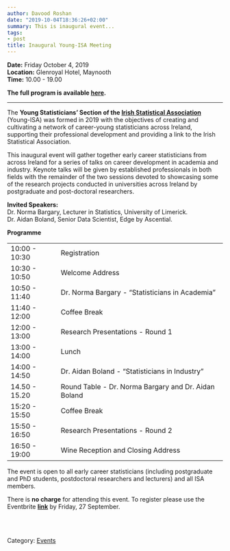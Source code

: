 ```yaml
---
author: Davood Roshan
date: "2019-10-04T18:36:26+02:00"
summary: This is inaugural event...
tags:
- post
title: Inaugural Young-ISA Meeting
---
```

**Date:** Friday October 4, 2019 <br>
**Location:** Glenroyal Hotel, Maynooth <br>
**Time:** 10.00 - 19.00 <br>

**The full program is available [here](inaug_meeting_program_full.pdf).**

---


The **Young Statisticians' Section of the <a href="https://istat.ie/" target="_blank">Irish Statistical Association**</a> (Young-ISA) was formed in 2019 with the objectives of creating and cultivating a network of career-young statisticians across Ireland, supporting their professional development and providing a link to the Irish Statistical Association.</p>

This inaugural event will gather together early career statisticians from across Ireland for a series of talks on career development in academia and industry. Keynote talks will be given by established professionals in both fields with the remainder of the two sessions devoted to showcasing some of the research projects conducted in universities across Ireland by postgraduate and post-doctoral researchers.

**Invited Speakers:**<br>
Dr. Norma Bargary, Lecturer in Statistics, University of Limerick. <br>
Dr. Aidan Boland, Senior Data Scientist, Edge by Ascential. <br>

<p><strong>Programme</strong><br>
<table class="tg">
  <tr>
    <td class="tg-s7xz">10:00 - 10:30</td>
    <td class="tg-oedl">Registration</td>
  </tr>
  <tr>
    <td class="tg-zv4m">10:30 - 10:50</td>
    <td class="tg-zv4m">Welcome Address</td>
  </tr>
  <tr>
    <td class="tg-zv4m">10:50 - 11:40</td>
    <td class="tg-zv4m">Dr. Norma Bargary - "Statisticians in Academia"</td>
  </tr>
  <tr>
    <td class="tg-zv4m">11:40 - 12:00</td>
    <td class="tg-zv4m">Coffee Break</td>
  </tr>
  <tr>
    <td class="tg-zv4m">12:00 - 13:00</td>
    <td class="tg-zv4m">Research Presentations - Round 1</td>
  </tr>
  <tr>
    <td class="tg-zv4m">13:00 - 14:00</td>
    <td class="tg-zv4m">Lunch</td>
  </tr>
  <tr>
    <td class="tg-zv4m">14:00 - 14:50</td>
    <td class="tg-zv4m">Dr. Aidan Boland - "Statisticians in Industry"</td>
  </tr>
  <tr>
    <td class="tg-zv4m">14.50 - 15.20</td>
    <td class="tg-zv4m">Round Table - Dr. Norma Bargary and Dr. Aidan Boland</td>
  </tr>
  <tr>
    <td class="tg-zv4m">15:20 - 15:50</td>
    <td class="tg-zv4m">Coffee Break</td>
  </tr>
  <tr>
    <td class="tg-zv4m">15:50 - 16:50</td>
    <td class="tg-zv4m">Research Presentations - Round 2</td>
  </tr>
  <tr>
    <td class="tg-zv4m">16:50 - 19:00</td>
    <td class="tg-zv4m">Wine Reception and Closing Address</td>
  </tr>
</table>

The event is open to all early career statisticians (including postgraduate and PhD students, postdoctoral researchers and lecturers) and all ISA members.

There is **no charge** for attending this event. To register please use the Eventbrite <a href="https://www.eventbrite.ie/e/inaugural-young-isa-meeting-tickets-72058373535" target="_blank"><strong>link</strong></a> by Friday, 27 September.

<br>
<br>

Category: [<u>Events</u>](/events/)